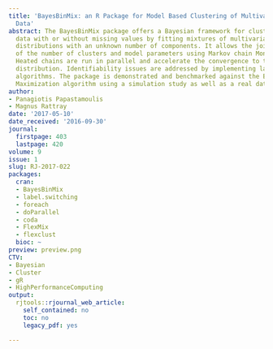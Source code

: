 ```yaml
---
title: 'BayesBinMix: an R Package for Model Based Clustering of Multivariate Binary
  Data'
abstract: The BayesBinMix package offers a Bayesian framework for clustering binary
  data with or without missing values by fitting mixtures of multivariate Bernoulli
  distributions with an unknown number of components. It allows the joint estimation
  of the number of clusters and model parameters using Markov chain Monte Carlo sampling.
  Heated chains are run in parallel and accelerate the convergence to the target posterior
  distribution. Identifiability issues are addressed by implementing label switching
  algorithms. The package is demonstrated and benchmarked against the Expectation
  Maximization algorithm using a simulation study as well as a real dataset.
author:
- Panagiotis Papastamoulis
- Magnus Rattray
date: '2017-05-10'
date_received: '2016-09-30'
journal:
  firstpage: 403
  lastpage: 420
volume: 9
issue: 1
slug: RJ-2017-022
packages:
  cran:
  - BayesBinMix
  - label.switching
  - foreach
  - doParallel
  - coda
  - FlexMix
  - flexclust
  bioc: ~
preview: preview.png
CTV:
- Bayesian
- Cluster
- gR
- HighPerformanceComputing
output:
  rjtools::rjournal_web_article:
    self_contained: no
    toc: no
    legacy_pdf: yes

---
```

